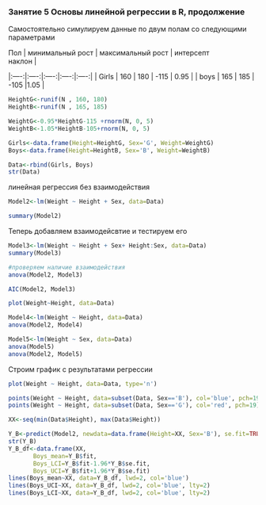 ### Занятие 5 Основы линейной регрессии в R, продолжение

Самостоятельно симулируем данные по двум полам со следующими параметрами

| Пол | минимальный рост | максимальный рост | интерсепт
| наклон |
|:----:|:----:|:----:|:----:|:----:|
| Girls | 160 | 180 | -115 | 0.95 |
| boys | 165 | 185 | -105 |1.05 |

```r
HeightG<-runif(N , 160, 180)
HeightB<-runif(N , 165, 185)

WeightG<-0.95*HeightG-115 +rnorm(N, 0, 5)
WeightB<-1.05*HeightB-105+rnorm(N, 0, 5)

Girls<-data.frame(Height=HeightG, Sex='G', Weight=WeightG)
Boys<-data.frame(Height=HeightB, Sex='B', Weight=WeightB)

Data<-rbind(Girls, Boys)
str(Data)
```

линейная регрессия без взаимодействия

```r
Model2<-lm(Weight ~ Height + Sex, data=Data)

summary(Model2)
```

Теперь добавляем взаимодейсвтие и тестируем его

```r
Model3<-lm(Weight ~ Height + Sex+ Height:Sex, data=Data)
summary(Model3)

#проверяем наличие взаимодействия
anova(Model2, Model3)

AIC(Model2, Model3)

plot(Weight~Height, data=Data)

Model4<-lm(Weight ~ Height, data=Data)
anova(Model2, Model4)

Model5<-lm(Weight ~ Sex, data=Data)
anova(Model5)
anova(Model2, Model5)
```

Строим график с результатами регрессии

```r
plot(Weight ~ Height, data=Data, type='n')

points(Weight ~ Height, data=subset(Data, Sex=='B'), col='blue', pch=19)
points(Weight ~ Height, data=subset(Data, Sex=='G'), col='red', pch=19)

XX<-seq(min(Data$Height), max(Data$Height))

Y_B<-predict(Model2, newdata=data.frame(Height=XX, Sex='B'), se.fit=TRUE)
str(Y_B)
Y_B_df<-data.frame(XX, 
       Boys_mean=Y_B$fit,
	   Boys_LCI=Y_B$fit-1.96*Y_B$se.fit,
	   Boys_UCI=Y_B$fit+1.96*Y_B$se.fit)
lines(Boys_mean~XX, data=Y_B_df, lwd=2, col='blue')
lines(Boys_UCI~XX, data=Y_B_df, lwd=2, col='blue', lty=2)
lines(Boys_LCI~XX, data=Y_B_df, lwd=2, col='blue', lty=2)
```
